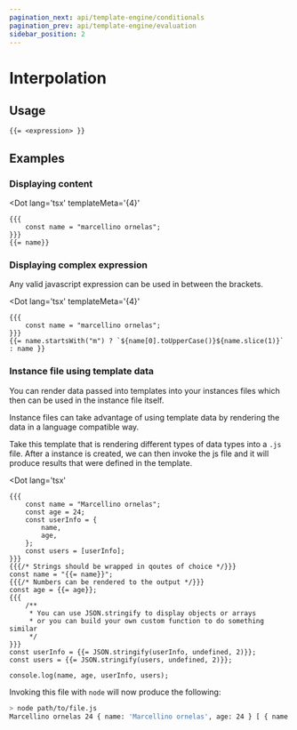 ```yaml
---
pagination_next: api/template-engine/conditionals
pagination_prev: api/template-engine/evaluation
sidebar_position: 2
---
```



# Interpolation

## Usage

<Tabs>

<TabItem value="inline" label="Inline">

```text
{{= <expression> }}
```

</TabItem>
</Tabs>

## Examples

### Displaying content

<Tabs>

<TabItem value="inline" label="Inline">

<Dot
    lang='tsx'
    templateMeta='{4}'
>

```text
{{{
    const name = "marcellino ornelas";
}}}
{{= name}}
```

</Dot>

</TabItem>
</Tabs>

### Displaying complex expression

Any valid javascript expression can be used in between the brackets.

<Tabs>

<TabItem value="inline" label="Inline">

<Dot
    lang='tsx'
    templateMeta='{4}'
>

```text
{{{
    const name = "marcellino ornelas";
}}}
{{= name.startsWith("m") ? `${name[0].toUpperCase()}${name.slice(1)}` : name }}
```

</Dot>

</TabItem>
</Tabs>

### Instance file using template data

You can render data passed into templates into your instances files which then
can be used in the instance file itself.

Instance files can take advantage of using template data by rendering the data
in a language compatible way.

<Tabs>

<TabItem value="inline" label="Inline">

Take this template that is rendering different types of data types into a `.js`
file. After a instance is created, we can then invoke the js file and it will
produce results that were defined in the template.

<Dot
    lang='tsx'
>

```text
{{{
    const name = "Marcellino ornelas";
    const age = 24;
    const userInfo = {
        name,
        age,
    };
    const users = [userInfo];
}}}
{{{/* Strings should be wrapped in qoutes of choice */}}}
const name = "{{= name}}";
{{{/* Numbers can be rendered to the output */}}}
const age = {{= age}};
{{{
    /**
     * You can use JSON.stringify to display objects or arrays
     * or you can build your own custom function to do something similar
     */
}}}
const userInfo = {{= JSON.stringify(userInfo, undefined, 2)}};
const users = {{= JSON.stringify(users, undefined, 2)}};

console.log(name, age, userInfo, users);
```

</Dot>

Invoking this file with `node` will now produce the following:

```bash
> node path/to/file.js
Marcellino ornelas 24 { name: 'Marcellino ornelas', age: 24 } [ { name: 'Marcellino ornelas', age: 24 } ]
```

</TabItem>
</Tabs>

